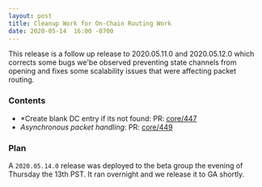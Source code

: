 ```yaml
---
layout: post
title: Cleanup Work for On-Chain Routing Work
date: 2020-05-14  16:00 -0700
---
```


This release is a follow up release to 2020.05.11.0 and 2020.05.12.0 which corrects some bugs we'be
observed preventing state channels from opening and fixes some scalability issues that were
affecting packet routing.

<!--truncate-->

### Contents

- \*Create blank DC entry if its not found: PR:
  [core/447](https://github.com/helium/blockchain-core/pull/447)
- _Asynchronous packet handling_: PR: [core/449](https://github.com/helium/blockchain-core/pull/449)

### Plan

A `2020.05.14.0` release was deployed to the beta group the evening of Thursday the 13th PST. It ran
overnight and we release it to GA shortly.
